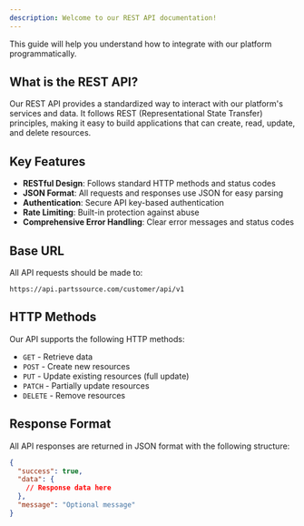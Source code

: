 ```yaml
---
description: Welcome to our REST API documentation!
---
```


This guide will help you understand how to integrate with our platform programmatically.

## What is the REST API?

Our REST API provides a standardized way to interact with our platform's services and data. It follows REST (Representational State Transfer) principles, making it easy to build applications that can create, read, update, and delete resources.

## Key Features

- **RESTful Design**: Follows standard HTTP methods and status codes
- **JSON Format**: All requests and responses use JSON for easy parsing
- **Authentication**: Secure API key-based authentication
- **Rate Limiting**: Built-in protection against abuse
- **Comprehensive Error Handling**: Clear error messages and status codes

## Base URL

All API requests should be made to:

```
https://api.partssource.com/customer/api/v1
```

## HTTP Methods

Our API supports the following HTTP methods:

- `GET` - Retrieve data
- `POST` - Create new resources
- `PUT` - Update existing resources (full update)
- `PATCH` - Partially update resources
- `DELETE` - Remove resources

## Response Format

All API responses are returned in JSON format with the following structure:

```json
{
  "success": true,
  "data": {
    // Response data here
  },
  "message": "Optional message"
}
```
